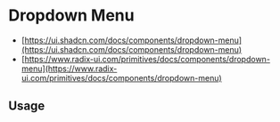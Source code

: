 
<Meta of={DropdownMenuStories} />

# Dropdown Menu

* [https://ui.shadcn.com/docs/components/dropdown-menu](https://ui.shadcn.com/docs/components/dropdown-menu)
* [https://www.radix-ui.com/primitives/docs/components/dropdown-menu](https://www.radix-ui.com/primitives/docs/components/dropdown-menu)

<Canvas of={DropdownMenuStories.Default} />

<Controls />

## Usage

```jsx
import {
  DropdownMenu,
  DropdownMenuContent,
  DropdownMenuItem,
  DropdownMenuLabel,
  DropdownMenuSeparator,
  DropdownMenuTrigger,
} from '@sozialhelden/ui';

export function App() {
  return (
    <DropdownMenu>
      <DropdownMenuTrigger>Open</DropdownMenuTrigger>
      <DropdownMenuContent>
        <DropdownMenuLabel>My Account</DropdownMenuLabel>
        <DropdownMenuSeparator />
        <DropdownMenuItem>Profile</DropdownMenuItem>
        <DropdownMenuItem>Billing</DropdownMenuItem>
        <DropdownMenuItem>Team</DropdownMenuItem>
        <DropdownMenuItem>Subscription</DropdownMenuItem>
      </DropdownMenuContent>
    </DropdownMenu>
  );
}
```
